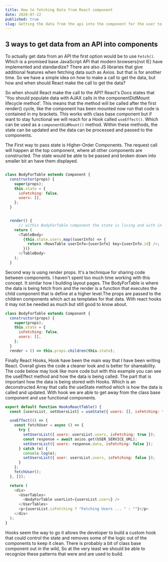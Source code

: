 ```yaml
---
title: How to fetching Data from React component
date: 2020-07-22
published: true
slug: Getting the data from the api into the component for the user to use
---
```


## 3 ways to get data from an API into components

To actually get data from an API the first option would be to use `Fetch()`. Which is a promised base JavaScript API that modern browsers(not IE) have implemented and standardize? There are also JS libraries that give additional features when fetching data such as Axios. but that is for another time. So we have a simple idea on how to make a call to get the data, but how and when should React make the call to get the data?

So when should React make the call to the API? React's Docs states that 'You should populate data with AJAX calls in the componentDidMount lifecycle method'. This means that the method will be called after the first render() cycle, like the component has been mounted now run that code is contained in my brackets. This works with class base component but if want to stay functional we will reach for a Hook called `useEffect()`. Which can be used as a `componentDidMount()` method. Within these methods, the state can be updated and the data can be processed and passed to the components.

The First way to pass state is Higher-Order Components. The request call will happen at the top component, where all other components are constructed. The state would be able to be passed and broken down into smaller bit an have them displayed.

```js

class BodyForTable extends Component {
  constructor(props) {
    super(props);
    this.state = {
      isFetching: false,
      users: [],
    };
  }


  render() {
      // within BodyForTable component the state is living and with in the map method the state is passing to other // comps to handle the display
    return (
      <TableBody>
        {this.state.users.map((userInfo) => {
          return <RowsTable userInfo={userInfo} key={userInfo.id} />;
        })}
      </TableBody>
    );
  }

```

Second way is using render props. It's a technique for sharing code between components. I haven't spent too much time working with this concept. It similar how I building layout pages. The BodyForTable is where the data is being fetch from and the render is a function that executes the child component that is define at a higher level.The props are passed to the children components which act as templates for that data. With react hooks it may not be needed as much but still good to know about.

```js
class BodyForTable extends Component {
  constructor(props) {
    super(props);
    this.state = {
      isFetching: false,
      users: [],
    };
  }
  render = () => this.props.children(this.state);

```

Finally React Hooks, Hook have been the main way that I have been writing React. Overall gives the code a cleaner look and is better for shareability. The code below may look like more code but with this example you can see the useEffect method and how the data is being called. The part that is important how the data is being stored with Hooks. Which is an deconstructed Array that calls the useState method which is how the data is called and updated. With hook we are able to get away from the class base component and use functional components.

```js
export default function HooksReactTable() {
  const [usersList, setUsersList] = useState({ users: [], isFetching: false });

  useEffect(() => {
    const fetchUser = async () => {
      try {
        setUsersList({ users: usersList.users, isFetching: true });
        const response = await axios.get(USER_SERVICE_URL);
        setUsersList({ users: response.data, isFetching: false });
      } catch (e) {
        console.log(e);
        setUsersList({ user: usersList.users, isFetching: false });
      }
    };
    fetchUser();
  }, []);

  return (
    <div>
      <UserTables>
        <BodyForTable userList={usersList.users} />
      </UserTables>
      <p>{usersList.isFetching ? "Fetching Users ... " : ""}</p>
    </div>
  );
}
```

Hooks seem the way to go it allows the developer to build a custom hook that could control the state and removes some of the logic out of the components to keep it clean. There is probably a bit of class base component out in the wild, So at the very least we should be able to recognize these patterns that were and are used to build.
